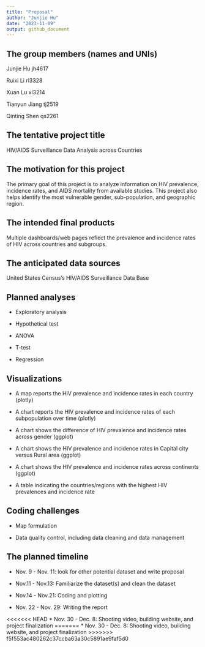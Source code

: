 ```yaml
---
title: "Proposal"
author: "Junjie Hu"
date: "2023-11-09"
output: github_document
---
```


## The group members (names and UNIs)

Junjie Hu jh4617

Ruixi Li rl3328

Xuan Lu xl3214

Tianyun Jiang tj2519

Qinting Shen qs2261

## The tentative project title

HIV/AIDS Surveillance Data Analysis across Countries

## The motivation for this project

The primary goal of this project is to analyze information 
on HIV prevalence, incidence rates, and AIDS mortality from available studies. 
This project also helps identify the most vulnerable gender, sub-population, and geographic region. 

## The intended final products

Multiple dashboards/web pages reflect the prevalence and incidence rates of HIV across countries and subgroups.

## The anticipated data sources

United States Census’s HIV/AIDS Surveillance Data Base


## Planned analyses 

* Exploratory analysis

* Hypothetical test

* ANOVA

* T-test

* Regression

## Visualizations 

* A map reports the HIV prevalence and incidence rates in each country (plotly)

* A chart reports the HIV prevalence and incidence rates of each subpopulation over time (plotly)

* A chart shows the difference of HIV prevalence and incidence rates across gender (ggplot)

* A chart shows the HIV prevalence and incidence rates in Capital city versus Rural area (ggplot)

* A chart shows the HIV prevalence and incidence rates across continents (ggplot) 

* A table indicating the countries/regions with the highest HIV prevalences and incidence rate

## Coding challenges
  
* Map formulation

* Data quality control, including data cleaning and data management

## The planned timeline

* Nov. 9 - Nov. 11: look for other potential dataset and write proposal

* Nov.11 - Nov.13: Familiarize the dataset(s) and clean the dataset

* Nov.14 - Nov.21: Coding and plotting

* Nov. 22 - Nov. 29: Writing the report

<<<<<<< HEAD
* Nov. 30 - Dec. 8: Shooting video, building website, and project finalization
=======
* Nov. 30 - Dec. 8: Shooting video, building website, and project finalization 
>>>>>>> f5f553ac480262c37ccba63a30c5891ae9faf5d0








